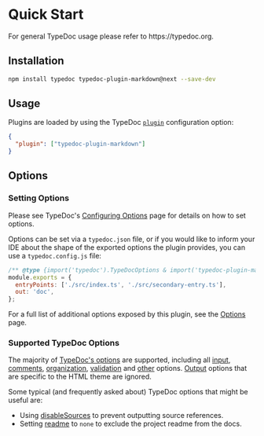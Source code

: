 
# Quick Start

<Callout type="info">
  For general TypeDoc usage please refer to https://typedoc.org.
</Callout>

## Installation

```sh npm2yarn
npm install typedoc typedoc-plugin-markdown@next --save-dev
```

## Usage

Plugins are loaded by using the TypeDoc [`plugin`](https://typedoc.org/options/configuration/#plugin) configuration option:

```json filename="typedoc.json"
{
  "plugin": ["typedoc-plugin-markdown"]
}
```

## Options

### Setting Options

Please see TypeDoc's [Configuring Options](https://typedoc.org/options/configuration/) page for details on how to set options.

Options can be set via a `typedoc.json` file, or if you would like to inform your IDE about the shape of the exported options the plugin provides, you can use a `typedoc.config.js` file:

```js filename="typedoc.config.js"
/** @type {import('typedoc').TypeDocOptions & import('typedoc-plugin-markdown').PluginOptions} */
module.exports = {
  entryPoints: ['./src/index.ts', './src/secondary-entry.ts'],
  out: 'doc',
};
```

For a full list of additional options exposed by this plugin, see the [Options](/docs/options) page.

### Supported TypeDoc Options

The majority of [TypeDoc's options](https://typedoc.org/options/) are supported, including all [input](https://typedoc.org/options/input/), [comments](https://typedoc.org/options/comments/), [organization](https://typedoc.org/options/organization/), [validation](https://typedoc.org/options/validation/) and [other](https://typedoc.org/options/other/) options.
[Output](https://typedoc.org/options/output/) options that are specific to the HTML theme are ignored.

Some typical (and frequently asked about) TypeDoc options that might be useful are:

- Using [disableSources](https://typedoc.org/options/output/#disablesources) to prevent outputting source references.
- Setting [readme](https://typedoc.org/options/input/#readme) to `none` to exclude the project readme from the docs.
